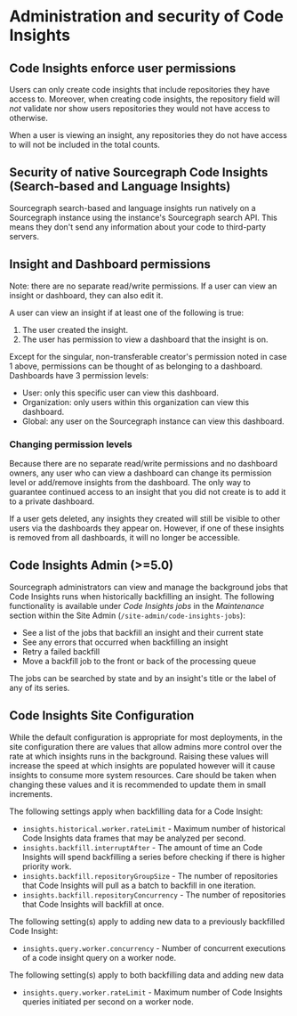 # Administration and security of Code Insights

## Code Insights enforce user permissions

Users can only create code insights that include repositories they have access to. Moreover, when creating code insights, the repository field will *not* validate nor show users repositories they would not have access to otherwise.

When a user is viewing an insight, any repositories they do not have access to will not be included in the total counts.

## Security of native Sourcegraph Code Insights (Search-based and Language Insights)

Sourcegraph search-based and language insights run natively on a Sourcegraph instance using the instance's Sourcegraph search API. This means they don't send any information about your code to third-party servers.

## Insight and Dashboard permissions

Note: there are no separate read/write permissions. If a user can view an insight or dashboard, they can also edit it.

A user can view an insight if at least one of the following is true:

1. The user created the insight.
2. The user has permission to view a dashboard that the insight is on.

Except for the singular, non-transferable creator's permission noted in case 1 above, permissions can be thought of as belonging to a dashboard. Dashboards have 3 permission levels:

- User: only this specific user can view this dashboard.
- Organization: only users within this organization can view this dashboard.
- Global: any user on the Sourcegraph instance can view this dashboard.

### Changing permission levels

Because there are no separate read/write permissions and no dashboard owners, any user who can view a dashboard can change its permission level or add/remove insights from the dashboard. The only way to guarantee continued access to an insight that you did not create is to add it to a private dashboard.

If a user gets deleted, any insights they created will still be visible to other users via the dashboards they appear on. However, if one of these insights is removed from all dashboards, it will no longer be accessible.

## Code Insights Admin  (>=5.0)

Sourcegraph administrators can view and manage the background jobs that Code Insights runs when historically backfilling an insight. The following functionality is available under _Code Insights jobs_ in the _Maintenance_ section within the Site Admin (`/site-admin/code-insights-jobs`):

  - See a list of the jobs that backfill an insight and their current state
  - See any errors that occurred when backfilling an insight
  - Retry a failed backfill
  - Move a backfill job to the front or back of the processing queue

The jobs can be searched by state and by an insight's title or the label of any of its series.

## Code Insights Site Configuration

While the default configuration is appropriate for most deployments, in the site configuration there are values that allow admins more control over the rate at which insights runs in the background.
Raising these values will increase the speed at which insights are populated however will it cause insights to consume more system resources.
Care should be taken when changing these values and it is recommended to update them in small increments.

The following settings apply when backfilling data for a Code Insight:
- `insights.historical.worker.rateLimit` - Maximum number of historical Code Insights data frames that may be analyzed per second.
- `insights.backfill.interruptAfter` - The amount of time an Code Insights will spend backfilling a series before checking if there is higher priority work.
- `insights.backfill.repositoryGroupSize` - The number of repositories that Code Insights will pull as a batch to backfill in one iteration.
- `insights.backfill.repositoryConcurrency` - The number of repositories that Code Insights will backfill at once.

The following setting(s) apply to adding new data to a previously backfilled Code Insight:
- `insights.query.worker.concurrency` - Number of concurrent executions of a code insight query on a worker node.

The following setting(s) apply to both backfilling data and adding new data
- `insights.query.worker.rateLimit` - Maximum number of Code Insights queries initiated per second on a worker node.
